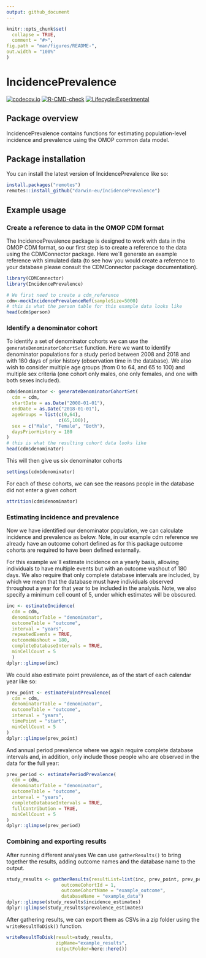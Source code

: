 ```yaml
---
output: github_document
---
```


<!-- README.md is generated from README.Rmd. Please edit that file -->

```r
knitr::opts_chunk$set(
  collapse = TRUE,
  comment = "#>",
fig.path = "man/figures/README-",
out.width = "100%"
)
```

# IncidencePrevalence

<!-- badges: start -->
[![codecov.io](https://codecov.io/github/darwin-eu/IncidencePrevalence/coverage.svg?branch=main)](https://codecov.io/github/darwin-eu/IncidencePrevalence?branch=main)
[![R-CMD-check](https://github.com/darwin-eu/IncidencePrevalence/workflows/R-CMD-check/badge.svg)](https://github.com/darwin-eu/IncidencePrevalence/actions)
[![Lifecycle:Experimental](https://img.shields.io/badge/Lifecycle-Experimental-339999)](https://www.tidyverse.org/lifecycle/#experimental)
<!-- badges: end -->

## Package overview

IncidencePrevalence contains functions for estimating population-level incidence and prevalence using the OMOP common data model.  


## Package installation

You can install the latest version of IncidencePrevalence like so:

```r
install.packages("remotes")
remotes::install_github("darwin-eu/IncidencePrevalence")
```

## Example usage
### Create a reference to data in the OMOP CDM format 
The IncidencePrevalence package is designed to work with data in the OMOP CDM format, so our first step is to create a reference to the data using the CDMConnector package. Here we´ll generate an example reference with simulated data (to see how you would create a reference to your database please consult the CDMConnector package documentation).

```r
library(CDMConnector)
library(IncidencePrevalence)

# We first need to create a cdm_reference 
cdm<-mockIncidencePrevalenceRef(sampleSize=5000)
# this is what the person table for this example data looks like
head(cdm$person)
```

### Identify a denominator cohort
To identify a set of denominator cohorts we can use the `generateDenominatorCohortSet` function. Here we want to identify denominator populations for a study period between 2008 and 2018 and with 180 days of prior history (observation time in the database). We also wish to consider multiple age groups (from 0 to 64, and 65 to 100) and multiple sex criteria (one cohort only males, one only females, and one with both sexes included).  

```r
cdm$denominator <- generateDenominatorCohortSet(
  cdm = cdm,
  startDate = as.Date("2008-01-01"),
  endDate = as.Date("2018-01-01"),
  ageGroups = list(c(0,64),
                   c(65,100)),
  sex = c("Male", "Female", "Both"),
  daysPriorHistory = 180
)
# this is what the resulting cohort data looks like
head(cdm$denominator)
```

This will then give us six denominator cohorts
```r
settings(cdm$denominator)
```

For each of these cohorts, we can see the reasons people in the database did not enter a given cohort 
```r
attrition(cdm$denominator)
```

### Estimating incidence and prevalence
Now we have identified our denominator population, we can calculate incidence and prevalence as below. Note, in our example cdm reference we already have an outcome cohort defined as for this package outcome cohorts are required to have been defined externally.

For this example we´ll estimate incidence on a yearly basis, allowing individuals to have multiple events but with an outcome washout of 180 days. We also require that only complete database intervals are included, by which we mean that the database must have individuals observed throughout a year for that year to be included in the analysis. Note, we also specify a minimum cell count of 5, under which estimates will be obscured.

```r
inc <- estimateIncidence(
  cdm = cdm,
  denominatorTable = "denominator",
  outcomeTable = "outcome",
  interval = "years",
  repeatedEvents = TRUE,
  outcomeWashout = 180, 
  completeDatabaseIntervals = TRUE,
  minCellCount = 5
  )
dplyr::glimpse(inc)
```

We could also estimate point prevalence, as of the start of each calendar year like so:
```r
prev_point <- estimatePointPrevalence(
  cdm = cdm,
  denominatorTable = "denominator",
  outcomeTable = "outcome",
  interval = "years",
  timePoint = "start",
  minCellCount = 5
)
dplyr::glimpse(prev_point)
```

And annual period prevalence where we again require complete database intervals and, in addition, only include those people who are observed in the data for the full year:

```r
prev_period <- estimatePeriodPrevalence(
  cdm = cdm,
  denominatorTable = "denominator",
  outcomeTable = "outcome",
  interval = "years",
  completeDatabaseIntervals = TRUE, 
  fullContribution = TRUE,
  minCellCount = 5
)
dplyr::glimpse(prev_period)
```

### Combining and exporting results
After running different analyses We can use `gatherResults()` to bring together the results, adding outcome names and the database name to the output.
```r
study_results <- gatherResults(resultList=list(inc, prev_point, prev_period),
                    outcomeCohortId = 1,
                    outcomeCohortName = "example_outcome",
                    databaseName = "example_data")
dplyr::glimpse(study_results$incidence_estimates)
dplyr::glimpse(study_results$prevalence_estimates)
```

After gathering results, we can export them as CSVs in a zip folder using the `writeResultToDisk()` function. 
```r
writeResultToDisk(result=study_results, 
                  zipName="example_results",
                  outputFolder=here::here()) 
```

